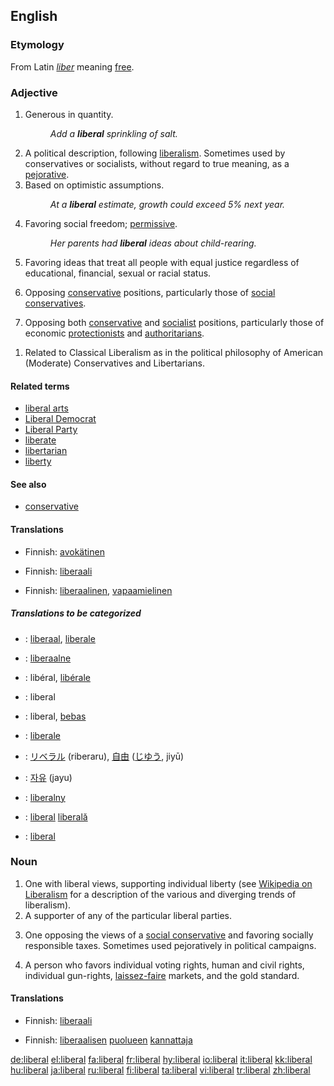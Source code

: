 {{see|Liberal}}
==English==

===Etymology===
From Latin ''[[liber]]'' meaning [[free]].

===Adjective===
{{en-adj}}

# Generous in quantity.
#: ''Add a '''liberal''' sprinkling of salt.''
# A political description, following [[liberalism]]. Sometimes used by conservatives or socialists, without regard to true meaning, as a [[pejorative]].
# Based on optimistic assumptions.
#: ''At a '''liberal''' estimate, growth could exceed 5% next year.''
# Favoring social freedom; [[permissive]].
#: ''Her parents had '''liberal''' ideas about child-rearing.''
# Favoring ideas that treat all people with equal justice regardless of educational, financial, sexual or racial status. 
# {{US}} Opposing [[conservative]] positions, particularly those of [[social conservative]]s.
# {{UK}} Opposing both [[conservative]] and [[socialist]] positions, particularly those of economic [[protectionist]]s and [[authoritarian]]s.

# {{US}} Related to Classical Liberalism as in the political philosophy of American (Moderate) Conservatives and Libertarians.

====Related terms====
*[[liberal arts]]
*[[Liberal Democrat]]
*[[Liberal Party]]
*[[liberate]]
*[[libertarian]]
*[[liberty]]

====See also====
*[[conservative]]

====Translations====
{{trans-top|Generous in quantity}}
*Finnish: [[avokätinen]]
{{trans-mid}}
{{trans-bottom}}

{{trans-top|A political description, following liberalism, sometimes used without regard to true meaning, as a pejorative}}
*Finnish: [[liberaali]]
{{trans-mid}}
{{trans-bottom}}

{{trans-top|Based on optimistic assumptions}}
{{trans-mid}}
{{trans-bottom}}

{{trans-top|Favoring social freedom; permissive}}
*Finnish: [[liberaalinen]], [[vapaamielinen]]
{{trans-mid}}
{{trans-bottom}}

{{trans-top|Favoring ideas that treat all people with equal justice regardless of educational, financial, sexual or racial status}}
{{trans-mid}}
{{trans-bottom}}

{{trans-top|Opposing conservative positions, particularly those of social conservatives}}
{{trans-mid}}
{{trans-bottom}}

{{trans-top|Opposing both conservative and socialist positions, particularly those of economic protectionists and authoritarians}}
{{trans-mid}}
{{trans-bottom}}

=====Translations to be categorized=====
{{checktrans}}
{{top}}
*{{ttbc|Dutch}}: [[liberaal]], [[liberale]]
*{{ttbc|Estonian}}: [[liberaalne]]
*{{ttbc|French}}: libéral, [[libérale]]
*{{ttbc|German}}: liberal
*{{ttbc|Indonesian}}: liberal, [[bebas]]
*{{ttbc|Italian}}: [[liberale]]
{{mid}}
*{{ttbc|Japanese}}: [[リベラル]] (riberaru), [[自由]] ([[じゆう]], jiyū)
*{{ttbc|Korean}}: [[자유]] (jayu)
*{{ttbc|Polish}}: [[liberalny]]
*{{ttbc|Romanian}}: [[liberal]] {{m}} [[liberală]] {{f}}
*{{ttbc|Spanish}}: [[liberal#Spanish|liberal]]
{{bottom}}

===Noun===
{{en-noun}}

# One with liberal views, supporting individual liberty (see [[w:liberalism|Wikipedia on Liberalism]] for a description of the various and diverging trends of liberalism).
# A supporter of any of the particular liberal parties.
# {{US}} One opposing the views of a [[social conservative]] and favoring socially responsible taxes.  Sometimes used pejoratively in political campaigns.
# {{italbrac|US|Also 'classical liberal', akin to [[libertarian]]}} A person who favors individual voting rights, human and civil rights, individual gun-rights, [[laissez-faire]] markets, and the gold standard.

====Translations====
{{trans-top|One with liberal views, supporting individual liberty}}
*Finnish: [[liberaali]]
{{trans-mid}}
{{trans-bottom}}

{{trans-top|A supporter of any of the particular liberal parties}}
*Finnish: [[liberaalinen|liberaalisen]] [[puolue|puolueen]] [[kannattaja]]
{{trans-mid}}
{{trans-bottom}}

{{trans-top|One opposing the views of a social conservative and favoring socially responsible taxes}}
{{trans-mid}}
{{trans-bottom}}

{{trans-top|A person who favors individual voting rights, human and civil rights, individual gun-rights, laissez-faire markets, and the gold standard}}
{{trans-mid}}
{{trans-bottom}}

[[de:liberal]]
[[el:liberal]]
[[fa:liberal]]
[[fr:liberal]]
[[hy:liberal]]
[[io:liberal]]
[[it:liberal]]
[[kk:liberal]]
[[hu:liberal]]
[[ja:liberal]]
[[ru:liberal]]
[[fi:liberal]]
[[ta:liberal]]
[[vi:liberal]]
[[tr:liberal]]
[[zh:liberal]]
